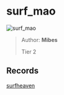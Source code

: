 
# surf_mao

![surf_mao](https://raw.githubusercontent.com/Sayt123/SurfMapPics/Maps-and-bonuses/csgo/surf_mao.jpg)

> Author: **Mibes**
>
> Tier 2

## Records

[surfheaven](https://surfheaven.eu/map/surf_mao)
